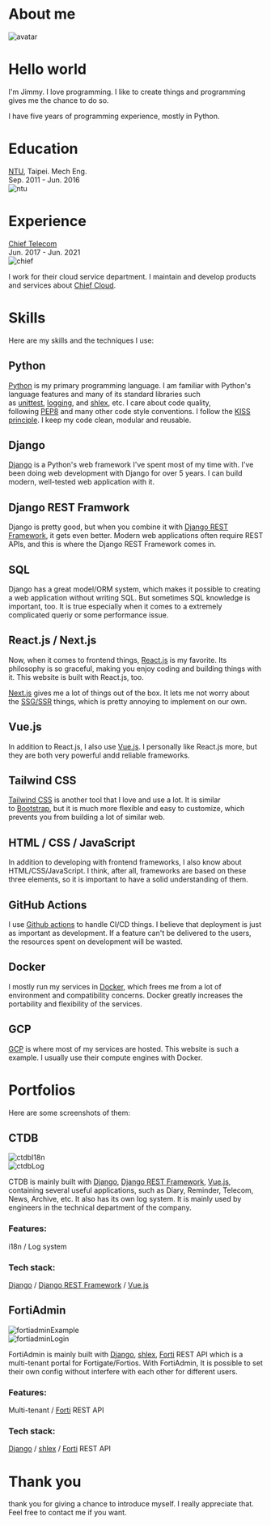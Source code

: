 
# About me

<div className="my-5">
  <Image src={avatar} alt="avatar" className="rounded-sm" />
</div>

# Hello world

I'm Jimmy. I love programming. I like to create things and programming gives me the chance to do so.

I have five years of programming experience, mostly in Python.

# Education

<div className="my-5 flex gap-8 justify-between items-center">
  <div className="italic">
    <div>
      <a href="https://www.ntu.edu.tw/">NTU</a>, Taipei. Mech Eng.
    </div>
    <div className="text-xs">Sep. 2011 - Jun. 2016</div>
  </div>
  <div className="w-12 h-12 xs:w-24 xs:h-24 relative">
    <Image src={ntu} alt="ntu" layout="fill" objectFit="contain" />
  </div>
</div>

# Experience

<div className="my-5 flex gap-8 justify-between items-center">
  <div className="italic">
    <div>
      <a href="https://www.chief.com.tw/">Chief Telecom</a>
    </div>
    <div className="text-xs">Jun. 2017 - Jun. 2021</div>
  </div>
  <div className="w-20 h-12 xs:w-40 xs:h-24 relative">
    <Image src={chief} alt="chief" layout="fill" objectFit="contain" />
  </div>
</div>

I work for their cloud service department. I maintain and develop products and services about [Chief Cloud](https://www.chief.com.tw/cloud/).

# Skills

Here are my skills and the techniques I use:

## Python

[Python](https://www.python.org/) is my primary programming language. I am familiar with Python's language features and many of its standard libraries such as [unittest](https://docs.python.org/3/library/unittest.html), [logging](https://docs.python.org/3/library/logging.html), and [shlex](https://docs.python.org/3/library/shlex.html), etc. I care about code quality, following [PEP8](https://www.python.org/dev/peps/pep-0008/) and many other code style conventions. I follow the [KISS principle](https://en.wikipedia.org/wiki/KISS_principle). I keep my code clean, modular and reusable.

## Django

[Django](https://www.djangoproject.com/) is a Python's web framework I've spent most of my time with. I've been doing web development with Django for over 5 years. I can build modern, well-tested web application with it.

## Django REST Framwork

Django is pretty good, but when you combine it with [Django REST Framework](https://www.django-rest-framework.org/), it gets even better. Modern web applications often require REST APIs, and this is where the Django REST Framework comes in.

## SQL

Django has a great model/ORM system, which makes it possible to creating a web application without writing SQL. But sometimes SQL knowledge is important, too. It is true especially when it comes to a extremely complicated queriy or some performance issue.

## React.js / Next.js

Now, when it comes to frontend things, [React.js](https://reactjs.org/) is my favorite. Its philosophy is so graceful, making you enjoy coding and building things with it. This website is built with React.js, too.

[Next.js](https://nextjs.org/) gives me a lot of things out of the box. It lets me not worry about the [SSG/SSR](https://nextjs.org/docs/basic-features/data-fetching) things, which is pretty annoying to implement on our own.

## Vue.js

In addition to React.js, I also use [Vue.js](https://vuejs.org/). I personally like React.js more, but they are both very powerful andd reliable frameworks.

## Tailwind CSS

[Tailwind CSS](https://tailwindcss.com/) is another tool that I love and use a lot. It is similar to [Bootstrap](https://getbootstrap.com/), but it is much more flexible and easy to customize, which prevents you from building a lot of similar web.

## HTML / CSS / JavaScript

In addition to developing with frontend frameworks, I also know about HTML/CSS/JavaScript. I think, after all, frameworks are based on these three elements, so it is important to have a solid understanding of them.

## GitHub Actions

I use [Github actions](https://docs.github.com/en/actions) to handle CI/CD things. I believe that deployment is just as important as development. If a feature can't be delivered to the users, the resources spent on development will be wasted.

## Docker

I mostly run my services in [Docker](https://www.docker.com/), which frees me from a lot of environment and compatibility concerns. Docker greatly increases the portability and flexibility of the services.

## GCP

[GCP](https://cloud.google.com/gcp) is where most of my services are hosted. This website is such a example. I usually use their compute engines with Docker.

# Portfolios

Here are some screenshots of them:

## CTDB

<div className="my-5">
  <Image src={ctdbI18n} alt="ctdbI18n" className="rounded-sm" />
</div>

<div className="my-5">
  <Image src={ctdbLog} alt="ctdbLog" className="rounded-sm" />
</div>

CTDB is mainly built with [Django](https://www.djangoproject.com/), [Django REST Framework](https://www.django-rest-framework.org/), [Vue.js](https://vuejs.org/), containing several useful applications, such as Diary, Reminder, Telecom, News, Archive, etc. It also has its own log system. It is mainly used by engineers in the technical department of the company.

### Features:

i18n / Log system

### Tech stack:

[Django](https://www.djangoproject.com/) / [Django REST Framework](https://www.django-rest-framework.org/) / [Vue.js](https://vuejs.org/)

## FortiAdmin

<div className="my-5">
  <Image src={fortiadminExample} alt="fortiadminExample" className="rounded-sm" />
</div>

<div className="my-5">
  <Image src={fortiadminLogin} alt="fortiadminLogin" className="rounded-sm" />
</div>

FortiAdmin is mainly built with [Django](https://www.djangoproject.com/), [shlex](https://docs.python.org/3/library/shlex.html), [Forti](https://www.fortinet.com/) REST API which is a multi-tenant portal for Fortigate/Fortios. With FortiAdmin, It is possible to set their own config without interfere with each other for different users.

### Features:

Multi-tenant / [Forti](https://www.fortinet.com/) REST API

### Tech stack:

[Django](https://www.djangoproject.com/) / [shlex](https://docs.python.org/3/library/shlex.html) / [Forti](https://www.fortinet.com/) REST API

# Thank you

thank you for giving a chance to introduce myself. I really appreciate that. Feel free to contact me if you want.
